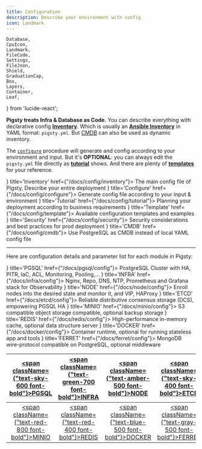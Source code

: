```yaml
---
title: Configuration
description: Describe your environment with config
icon: Landmark
---
```


    Database,
    CpuIcon,
    Landmark,
    FileCode,
    Settings,
    FileJson,
    Shield,
    GraduationCap,
    Box,
    Layers,
    Container,
    Leaf,
} from 'lucide-react';

**Pigsty treats Infra & Database as Code.** You can describe everything with declarative config [**Inventory**](/docs/config/inventory).
Which is usually an [**Ansible Inventory**](https://docs.ansible.com/ansible/latest/inventory_guide/intro_inventory.html) in YAML format: `pigsty.yml`.
But [CMDB](/docs/config/cmdb) can also be used as dynamic inventory.

The [`configure`](/docs/config/configure) procedure will generate and config according to your environment and input.
But it's **OPTIONAL**: you can always edit the `pigsty.yml` file directly as [**tutorial**](/docs/config/tutorial) shows.
And there are plenty of [**templates**](/docs/config/template) for your reference.


<Cards>
    <Card icon={<FileJson className="text-orange-600"/>} title='Inventory' href={"/docs/config/inventory"}>
        The main config file of Pigsty, Describe your entire deployment
    </Card>
    <Card icon={<CpuIcon className="text-green-700"/>} title='Configure' href={"/docs/config/configure"}>
        Generate config file according to your input & environment
    </Card>
    <Card icon={<GraduationCap className={"text-yellow-600"}/>} title='Tutorial' href={"/docs/config/tutorial"}>
        Planning your deployment according to business requirements
    </Card>
    <Card icon={<FileCode className="text-blue-500"/>} title='Template' href={"/docs/config/template"}>
        Available configuration templates and examples
    </Card>
    <Card icon={<Shield className="text-red-500"/>} title='Security' href={"/docs/config/security"}>
        Security considerations and best practices for prod deployment
    </Card>
    <Card icon={<Database className="text-sky-600"/>} title='CMDB' href={"/docs/config/cmdb"}>
        Use PostgreSQL as CMDB instead of local YAML config file
    </Card>
</Cards>



--------

Here are configuration details and parameter list for each module in Pigsty:

<Cards>
    <Card icon={<Database className="text-sky-600"/>} title='PGSQL' href={"/docs/pgsql/config"}>
        PostgreSQL Cluster with HA, PITR, IaC, ACL, Monitoring, Pooling,…
    </Card>
    <Card icon={<Landmark className="text-green-700"/>} title='INFRA' href={"/docs/infra/config"}>
        Nginx, Repo, DNS, NTP, Prometheus and Grafana stack for Observability
    </Card>
    <Card icon={<CpuIcon className={"text-amber-500"}/>} title='NODE' href={"/docs/node/config"}>
        Enroll nodes into the desired state and monitor it, and VIP, HAProxy
    </Card>
    <Card icon={<Settings className={"text-sky-400"}/>} title='ETCD' href={"/docs/etcd/config"}>
        Reliable distributive consensus storage (DCS), empowering PGSQL HA
    </Card>
    <Card icon={<Box className="text-red-800"/>} title='MINIO' href={"/docs/minio/config"}>
        S3 compatible object storage compatible, optional backup storage
    </Card>
    <Card icon={<Layers className="text-red-400"/>} title='REDIS' href={"/docs/redis/config"}>
        High-performance in-memory cache, optional data structure server
    </Card>
    <Card icon={<Container className="text-blue-500"/>} title='DOCKER' href={"/docs/docker/config"}>
        Container runtime, optional for running stateless app and tools
    </Card>
    <Card icon={<Leaf className="text-gray-500"/>} title='FERRET' href={"/docs/ferret/config"}>
        MongoDB wire-protocol compatible on PostgreSQL, optional middleware
    </Card>
</Cards>

| [<span className={"text-sky-600 font-bold"}>PGSQL</span>](/docs/pgsql/param) | [<span className={"text-green-700 font-bold"}>INFRA</span>](/docs/infra/param) |  [<span className={"text-amber-500 font-bold"}>NODE</span>](/docs/node/param)   |   [<span className={"text-sky-400 font-bold"}>ETCD</span>](/docs/etcd/param)   |
|:-----------------------------------------------------------------------------:|:-------------------------------------------------------------------------------:|:--------------------------------------------------------------------------------:|:--------------------------------------------------------------------------------:|
| [<span className={"text-red-800 font-bold"}>MINIO</span>](/docs/minio/param) |  [<span className={"text-red-400 font-bold"}>REDIS</span>](/docs/redis/param)  | [<span className={"text-blue-500 font-bold"}>DOCKER</span>](/docs/docker/param) | [<span className={"text-gray-500 font-bold"}>FERRET</span>](/docs/ferret/param) |
